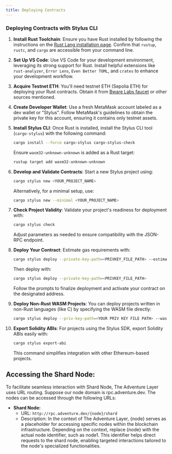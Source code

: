 ```yaml
---
title: Deploying Contracts
---
```


### Deploying Contracts with Stylus CLI

1. **Install Rust Toolchain**: Ensure you have Rust installed by following the instructions on the [Rust Lang installation page](https://www.rust-lang.org/tools/install). Confirm that `rustup`, `rustc`, and `cargo` are accessible from your command line.

2. **Set Up VS Code**: Use VS Code for your development environment, leveraging its strong support for Rust. Install helpful extensions like `rust-analyzer`, `Error Lens`, `Even Better TOML`, and `crates` to enhance your development workflow.

3. **Acquire Testnet ETH**: You'll need testnet ETH (Sepolia ETH) for deploying your Rust contracts. Obtain it from [Bware Labs faucet](https://bwarelabs.com/faucets/arbitrum-stylus-testnet) or other sources mentioned.

4. **Create Developer Wallet**: Use a fresh MetaMask account labeled as a dev wallet or "Stylus". Follow MetaMask's guidelines to obtain the private key for this account, ensuring it contains only testnet assets.

5. **Install Stylus CLI**: Once Rust is installed, install the Stylus CLI tool (`cargo-stylus`) with the following command:

   ```sh
   cargo install --force cargo-stylus cargo-stylus-check
   ```

   Ensure `wasm32-unknown-unknown` is added as a Rust target:

   ```sh
   rustup target add wasm32-unknown-unknown
   ```

6. **Develop and Validate Contracts**: Start a new Stylus project using:

   ```sh
   cargo stylus new <YOUR_PROJECT_NAME>
   ```

   Alternatively, for a minimal setup, use:

   ```sh
   cargo stylus new --minimal <YOUR_PROJECT_NAME>
   ```

7. **Check Project Validity**: Validate your project's readiness for deployment with:

   ```sh
   cargo stylus check
   ```

   Adjust parameters as needed to ensure compatibility with the JSON-RPC endpoint.

8. **Deploy Your Contract**: Estimate gas requirements with:

   ```sh
   cargo stylus deploy --private-key-path=<PRIVKEY_FILE_PATH> --estimate-gas-only
   ```

   Then deploy with:

   ```sh
   cargo stylus deploy --private-key-path=<PRIVKEY_FILE_PATH>
   ```

   Follow the prompts to finalize deployment and activate your contract on the designated address.

9. **Deploy Non-Rust WASM Projects**: You can deploy projects written in non-Rust languages (like C) by specifying the WASM file directly:

   ```sh
   cargo stylus deploy --priv-key-path=<YOUR PRIV KEY FILE PATH> --wasm-file-path=add.wat
   ```

10. **Export Solidity ABIs**: For projects using the Stylus SDK, export Solidity ABIs easily with:
    ```sh
    cargo stylus export-abi
    ```
    This command simplifies integration with other Ethereum-based projects.

## Accessing the Shard Node:

To facilitate seamless interaction with Shard Node, The Adventure Layer uses URL routing. Suppose our node domain is rpc.adventure.dev. The nodes can be accessed through the following URLs:

- **Shard Node:**
  - URL: `http://rpc.adventure.dev/{node}/shard`
  - Description: In the context of The Adventure Layer, {node} serves as a placeholder for accessing specific nodes within the blockchain infrastructure. Depending on the context, replace {node} with the actual node identifier, such as node1. This identifier helps direct requests to the shard node, enabling targeted interactions tailored to the node's specialized functionalities.
